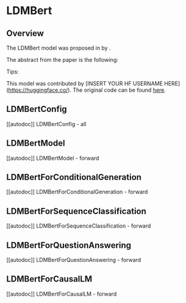 <!--Copyright 2022 The HuggingFace Team. All rights reserved.

Licensed under the Apache License, Version 2.0 (the "License"); you may not use this file except in compliance with
the License. You may obtain a copy of the License at

http://www.apache.org/licenses/LICENSE-2.0

Unless required by applicable law or agreed to in writing, software distributed under the License is distributed on
an "AS IS" BASIS, WITHOUT WARRANTIES OR CONDITIONS OF ANY KIND, either express or implied. See the License for the
specific language governing permissions and limitations under the License.
-->

# LDMBert

## Overview

The LDMBert model was proposed in [<INSERT PAPER NAME HERE>](<INSERT PAPER LINK HERE>) by <INSERT AUTHORS HERE>.
<INSERT SHORT SUMMARY HERE>

The abstract from the paper is the following:

*<INSERT PAPER ABSTRACT HERE>*

Tips:

<INSERT TIPS ABOUT MODEL HERE>

This model was contributed by [INSERT YOUR HF USERNAME HERE](https://huggingface.co/<INSERT YOUR HF USERNAME HERE>).
The original code can be found [here](<INSERT LINK TO GITHUB REPO HERE>).


## LDMBertConfig

[[autodoc]] LDMBertConfig
    - all

## LDMBertModel

[[autodoc]] LDMBertModel
    - forward

## LDMBertForConditionalGeneration

[[autodoc]] LDMBertForConditionalGeneration
    - forward

## LDMBertForSequenceClassification

[[autodoc]] LDMBertForSequenceClassification
    - forward

## LDMBertForQuestionAnswering

[[autodoc]] LDMBertForQuestionAnswering
    - forward

## LDMBertForCausalLM

[[autodoc]] LDMBertForCausalLM
    - forward

